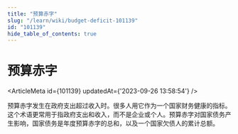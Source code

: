 ```yaml
---
title: "预算赤字"
slug: "/learn/wiki/budget-deficit-101139"
id: "101139"
hide_table_of_contents: true
---
```



# 预算赤字

<ArticleMeta id={101139} updatedAt={'2023-09-26 13:58:54'} />
<div className='border-solid border-b border-t-0 my-4 border-[var(--ifm-color-gray-300)]' />

预算赤字发生在政府支出超过收入时。很多人用它作为一个国家财务健康的指标。这个术语更常用于指政府支出和收入，而不是企业或个人。预算赤字对国家债务产生影响，国家债务是年度预算赤字的总和，以及一个国家欠债人的累计总额。
